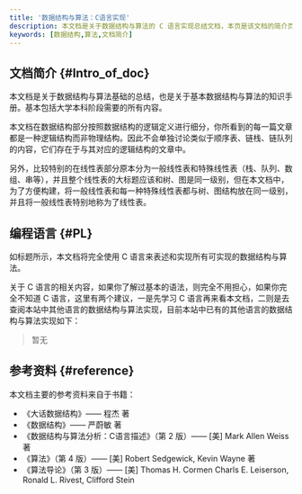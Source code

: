 ```yaml
---
title: '数据结构与算法：C语言实现'
description: 本文档是关于数据结构与算法的 C 语言实现总结文档，本页是该文档的简介页面
keywords: [数据结构,算法,文档简介]
---
```


## 文档简介 {#Intro_of_doc}

本文档是关于数据结构与算法基础的总结，也是关于基本数据结构与算法的知识手册。基本包括大学本科阶段需要的所有内容。

本文档在数据结构部分按照数据结构的逻辑定义进行细分，你所看到的每一篇文章都是一种逻辑结构而非物理结构。因此不会单独讨论类似于顺序表、链栈、链队列的内容，它们存在于与其对应的逻辑结构的文章中。

另外，比较特别的在线性表部分原本分为一般线性表和特殊线性表（栈、队列、数组、串等），并且整个线性表的大标题应该和树、图是同一级别，但在本文档中，为了方便构建，将一般线性表和每一种特殊线性表都与树、图结构放在同一级别，并且将一般线性表特别地称为了线性表。



## 编程语言 {#PL}

如标题所示，本文档将完全使用 C 语言来表述和实现所有可实现的数据结构与算法。

关于 C 语言的相关内容，如果你了解过基本的语法，则完全不用担心，如果你完全不知道 C 语言，这里有两个建议，一是先学习 C 语言再来看本文档，二则是去查阅本站中其他语言的数据结构与算法实现，目前本站中已有的其他语言的数据结构与算法实现如下：

> 暂无



## 参考资料 {#reference}

本文档主要的参考资料来自于书籍：

- 《大话数据结构》—— 程杰 著
- 《数据结构》—— 严蔚敏 著
- 《数据结构与算法分析：C语言描述》（第 2 版）—— [美] Mark Allen Weiss 著
- 《算法》（第 4 版）—— [美] Robert Sedgewick, Kevin Wayne 著
- 《算法导论》（第 3 版）—— [美] Thomas H. Cormen Charls E. Leiserson, Ronald L. Rivest, Clifford Stein

